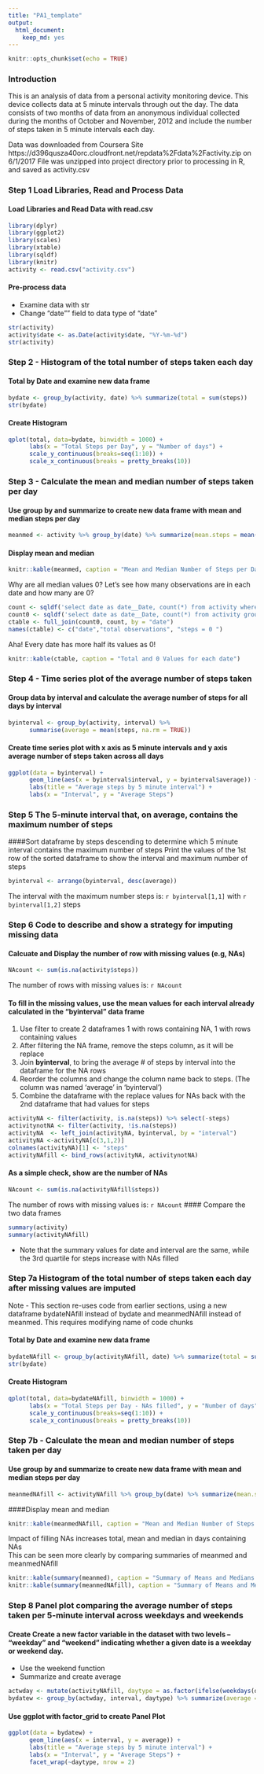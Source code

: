 ```yaml
---
title: "PA1_template"
output: 
  html_document: 
    keep_md: yes
---
```



```r
knitr::opts_chunk$set(echo = TRUE)
```

### Introduction

This is an analysis of data from a personal activity monitoring device. This device collects data at 5 minute intervals through out the day. The data consists of two months of data from an anonymous individual collected during the months of October and November, 2012 and include the number of steps taken in 5 minute intervals each day.

Data was downloaded from Coursera Site https://d396qusza40orc.cloudfront.net/repdata%2Fdata%2Factivity.zip on 6/1/2017
File was unzipped into project directory prior to processing in R, and saved as activity.csv

### Step 1 Load Libraries, Read and Process Data

#### Load Libraries and Read Data with read.csv
```r
library(dplyr)
library(ggplot2)
library(scales)
library(xtable)
library(sqldf)
library(knitr)
activity <- read.csv("activity.csv")
```
#### Pre-process data

- Examine data with str
- Change "date"" field to data type of "date"

```r
str(activity)
activity$date <- as.Date(activity$date, "%Y-%m-%d")
str(activity)
```
  
### Step 2 - Histogram of the total number of steps taken each day
  
####   Total by Date and examine new data frame  

```r
bydate <- group_by(activity, date) %>% summarize(total = sum(steps))
str(bydate)
```
  
#### Create Histogram  
```r
qplot(total, data=bydate, binwidth = 1000) +
      labs(x = "Total Steps per Day", y = "Number of days") +
      scale_y_continuous(breaks=seq(1:10)) +
      scale_x_continuous(breaks = pretty_breaks(10))
```
  
### Step 3 - Calculate the mean and median number of steps taken per day
  
#### Use group by and summarize to create new data frame with mean and median steps per day
```r
meanmed <- activity %>% group_by(date) %>% summarize(mean.steps = mean(steps ), median.steps = median(steps, na.rm = TRUE)) 
```
  
#### Display mean and median  
```r
knitr::kable(meanmed, caption = "Mean and Median Number of Steps per Day")
```
  
Why are all median values 0?  Let's see how many observations are in each date and how many are 0?
```r
count <- sqldf('select date as date__Date, count(*) from activity where steps = 0 group by date', method = "name__class")
count0 <- sqldf('select date as date__Date, count(*) from activity group by date', method = "name__class")
ctable <- full_join(count0, count, by = "date")
names(ctable) <- c("date","total observations", "steps = 0 ")
```
  
Aha! Every date has more half its values as 0!
```r
knitr::kable(ctable, caption = "Total and 0 Values for each date")
```

### Step 4 - Time series plot of the average number of steps taken

#### Group data by interval and calculate the average number of steps for all days by interval

```r
byinterval <- group_by(activity, interval) %>%
      summarise(average = mean(steps, na.rm = TRUE))
```

#### Create time series plot with x axis as 5 minute intervals and y axis average number of steps taken across all days

```r
ggplot(data = byinterval) + 
      geom_line(aes(x = byinterval$interval, y = byinterval$average)) +
      labs(title = "Average steps by 5 minute interval") + 
      labs(x = "Interval", y = "Average Steps") 
```

### Step 5 The 5-minute interval that, on average, contains the maximum number of steps
####Sort dataframe by steps descending to determine which 5 minute interval contains the maximum number of steps
Print the values of the 1st row of the sorted dataframe to show the interval and maximum number of steps

```r
byinterval <- arrange(byinterval, desc(average))
```

The interval with the maximum number steps is: `r byinterval[1,1]` with `r byinterval[1,2]` steps  

### Step 6 Code to describe and show a strategy for imputing missing data

#### Calcuate and Display the number of row with missing values (e.g, NAs)
```r
NAcount <- sum(is.na(activity$steps))
```
The number of rows with missing values is: `r NAcount`  

#### To fill in the missing values, use the mean values for each interval already calculated in the "byinterval" data frame

1. Use filter to create 2 dataframes 1 with rows containing NA, 1 with rows containing values
2. After filtering the NA frame, remove the steps column, as it will be replace
3. Join **byinterval**, to bring the average # of steps by interval into the dataframe for the NA rows
4. Reorder the columns and change the column name back to steps.  (The column was named 'average' in 'byinterval')
5. Combine the dataframe with the replace values for NAs back with the 2nd dataframe that had values for steps

```r
activityNA <- filter(activity, is.na(steps)) %>% select(-steps) 
activitynotNA <- filter(activity, !is.na(steps))
activityNA  <- left_join(activityNA, byinterval, by = "interval")
activityNA <-activityNA[c(3,1,2)]
colnames(activityNA)[1] <- "steps"
activityNAfill <- bind_rows(activityNA, activitynotNA)
```
#### As a simple check, show are the number of NAs
```r
NAcount <- sum(is.na(activityNAfill$steps))
```
The number of rows with missing values is: `r NAcount`
#### Compare the two data frames
```r
summary(activity)
summary(activityNAfill)
```
- Note that the summary values for date and interval are the same, while the 3rd quartile for steps increase with NAs filled

### Step 7a Histogram of the total number of steps taken each day after missing values are imputed
Note - This section re-uses code from earlier sections, using a new dataframe bydateNAfill instead of bydate and meanmedNAfill instead of meanmed.  This requires modifying name of code chunks

#### Total by Date and examine new data frame  

```r
bydateNAfill <- group_by(activityNAfill, date) %>% summarize(total = sum(steps))
str(bydate)
```
  
#### Create Histogram  
```r
qplot(total, data=bydateNAfill, binwidth = 1000) +
      labs(x = "Total Steps per Day - NAs filled", y = "Number of days") +
      scale_y_continuous(breaks=seq(1:10)) +
      scale_x_continuous(breaks = pretty_breaks(10))
```
  
### Step 7b - Calculate the mean and median number of steps taken per day
  
#### Use group by and summarize to create new data frame with mean and median steps per day

```r
meanmedNAfill <- activityNAfill %>% group_by(date) %>% summarize(mean.steps = mean(steps ), median.steps = median(steps)) 
```
  
####Display mean and median  
```r
knitr::kable(meanmedNAfill, caption = "Mean and Median Number of Steps per Day - NA's filled")
```

Impact of filling NAs increases total, mean and median in days containing NAs  
This can  be seen more clearly by comparing summaries of meanmed and meanmedNAfill

```r
knitr::kable(summary(meanmed), caption = "Summary of Means and Medians without NA's filled")
knitr::kable(summary(meanmedNAfill), caption = "Summary of Means and Medians with NA's filled")
```

### Step 8 Panel plot comparing the average number of steps taken per 5-minute interval across weekdays and weekends
#### Create Create a new factor variable in the dataset with two levels – “weekday” and “weekend” indicating whether a given date is a weekday or weekend day. 

- Use the weekend function  
- Summarize and create average 

```r
actwday <- mutate(activityNAfill, daytype = as.factor(ifelse(weekdays(date, abbr = TRUE) %in% c("Sat", "Sun"), "weekend", "weekday")))
bydatew <- group_by(actwday, interval, daytype) %>% summarize(average = mean(steps)) %>% arrange(daytype)
```

#### Use ggplot with factor_grid to create Panel Plot
```r
ggplot(data = bydatew) + 
      geom_line(aes(x = interval, y = average)) +
      labs(title = "Average steps by 5 minute interval") + 
      labs(x = "Interval", y = "Average Steps") +
      facet_wrap(~daytype, nrow = 2)
```
